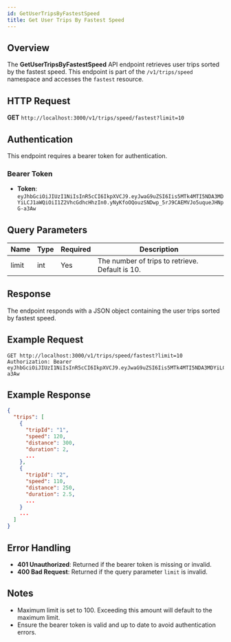 ```yaml
---
id: GetUserTripsByFastestSpeed
title: Get User Trips By Fastest Speed
---
```


## Overview

The **GetUserTripsByFastestSpeed** API endpoint retrieves user trips sorted by the fastest speed. This endpoint is part of the `/v1/trips/speed` namespace and accesses the `fastest` resource.

## HTTP Request

**GET** `http://localhost:3000/v1/trips/speed/fastest?limit=10`

## Authentication

This endpoint requires a bearer token for authentication.

### Bearer Token

- **Token**: `eyJhbGciOiJIUzI1NiIsInR5cCI6IkpXVCJ9.eyJwaG9uZSI6Iis5MTk4MTI5NDA3MDYiLCJ1aWQiOiI1Z2VhcGdhcHhzIn0.yNyKfoOQouzSNDwp_5rJ9CAEMVJo5uqueJHNpG-a3Aw`

## Query Parameters

| Name  | Type | Required | Description                          |
|-------|------|----------|--------------------------------------|
| limit | int  | Yes      | The number of trips to retrieve. Default is 10. |

## Response

The endpoint responds with a JSON object containing the user trips sorted by fastest speed. 

## Example Request

```http
GET http://localhost:3000/v1/trips/speed/fastest?limit=10
Authorization: Bearer eyJhbGciOiJIUzI1NiIsInR5cCI6IkpXVCJ9.eyJwaG9uZSI6Iis5MTk4MTI5NDA3MDYiLCJ1aWQiOiI1Z2VhcGdhcHhzIn0.yNyKfoOQouzSNDwp_5rJ9CAEMVJo5uqueJHNpG-a3Aw
```

## Example Response

```json
{
  "trips": [
    {
      "tripId": "1",
      "speed": 120,
      "distance": 300,
      "duration": 2,
      ...
    },
    {
      "tripId": "2",
      "speed": 110,
      "distance": 250,
      "duration": 2.5,
      ...
    }
    ...
  ]
}
```

## Error Handling

- **401 Unauthorized**: Returned if the bearer token is missing or invalid.
- **400 Bad Request**: Returned if the query parameter `limit` is invalid.

## Notes

- Maximum limit is set to 100. Exceeding this amount will default to the maximum limit.
- Ensure the bearer token is valid and up to date to avoid authentication errors.
